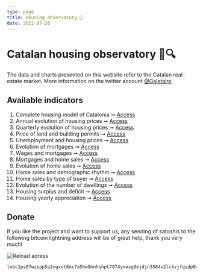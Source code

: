 ```yaml
---
type: page
title: Housing observatory 🔬
date: 2021-07-20
---
```



# Catalan housing observatory 🏡🔍

The data and charts presented on this website refer to the Catalan real-estate market. More information on the twitter account [@Galetaire](https://twitter.com/Galetaire).

## Available indicators

1. Complete housing model of Catalonia ➞ [Access](http://catalanhousing.yurop.hns.to/posts/model)
2. Annual evolution of housing prices ➞ [Access](http://catalanhousing.yurop.hns.to/posts/price)
3. Quarterly evolution of housing prices ➞ [Access](http://catalanhousing.yurop.hns.to/posts/pricequarter)
4. Price of land and building permits ➞ [Access](http://catalanhousing.yurop.hns.to/posts/permits)
5. Unemployment and housing prices ➞ [Access](http://catalanhousing.yurop.hns.to/posts/labor)
6. Evolution of mortgages ➞ [Access](http://catalanhousing.yurop.hns.to/posts/credit)
7. Wages and mortgages ➞ [Access](http://catalanhousing.yurop.hns.to/posts/wages)
8. Mortgages and home sales ➞ [Access](http://catalanhousing.yurop.hns.to/posts/ratiomortgages)
9. Evolution of home sales ➞ [Access](http://catalanhousing.yurop.hns.to/posts/volume)
10. Home sales and demographic rhythm ➞ [Access](http://catalanhousing.yurop.hns.to/posts/demography)
11. Home sales by type of buyer ➞ [Access](http://catalanhousing.yurop.hns.to/posts/buyers)
12. Evolution of the number of dwellings ➞ [Access](http://catalanhousing.yurop.hns.to/posts/stock)
13. Housing surplus and deficit ➞ [Access](http://catalanhousing.yurop.hns.to/posts/balance)
14. Housing yearly appreciation ➞ [Access](http://catalanhousing.yurop.hns.to/posts/appreciation)

## Donate

If you like the project and want to support us, any sending of satoshis to the following bitcoin lightning address will be of great help, thank you very much!

<Image
  src="/images/qrdonacions.png"
  alt="Reload adress"
  width={771}
  height={249}
  priority
  className="next-image"
/>

```
lnbc1ps07wzepp5u2vgxvt6nc7a5hw8mnhshpt7874yxesg0ejdjn3584v2lckvjfqsdp0g3hkuctrd9hjqnmzwdjhyanpw3hhy6fqfpsky6t5v96xwegxqyjw5q9qtzqqqqqq9qsqsp5pft9elfnv57hgr8nkk7s7ng9zsrqauczgxfxxjhdn30cv69avlysrzjqwryaup9lh50kkranzgcdnn2fgvx390wgj5jd07rwr3vxeje0glcllejaafcm7ya5sqqqqlgqqqqqeqqjqx6yd5jr709dpxkt33xgr9a4t4d9phtrk4slkznp2atm76hfuk8tqk3jwm4dy3hpzu26596j5yxt93lre0tstdywvgrusgfuepy56yxgqc0nt05
```

